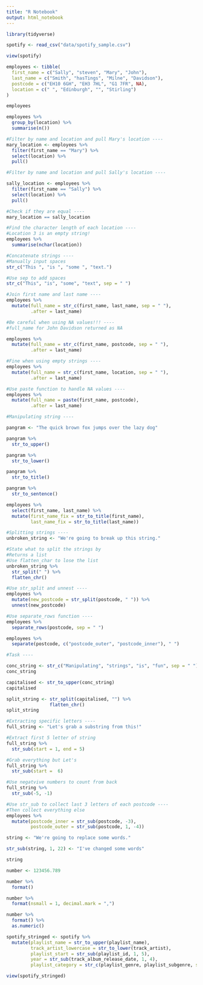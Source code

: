 ```yaml
---
title: "R Notebook"
output: html_notebook
---
```


```r
library(tidyverse)
```

```r
spotify <- read_csv("data/spotify_sample.csv")
```

```r
view(spotify)
```

```r
employees <- tibble(
  first_name = c("Sally", "steven", "Mary", "John"),
  last_name = c("Smith", "hasTings", "Milne", "Davidson"),
  postcode = c("EH10 6GH", "EH3 7HL", "G1 7FR", NA), 
  location = c(" ", "Edinburgh", "", "Stirling")
)

employees
```

```r
employees %>% 
  group_by(location) %>% 
  summarise(n())
```

```r
#Filter by name and location and pull Mary's location ----
mary_location <- employees %>% 
  filter(first_name == "Mary") %>% 
  select(location) %>% 
  pull()
```

```r
#Filter by name and location and pull Sally's location ----

sally_location <- employees %>% 
  filter(first_name == "Sally") %>% 
  select(location) %>% 
  pull()
```

```r
#Check if they are equal ----
mary_location == sally_location
```

```r
#Find the character length of each location ----
#Location 3 is an empty string!
employees %>% 
  summarise(nchar(location))
```

```r
#Concatenate strings ----
#Manually input spaces
str_c("This ", "is ", "some ", "text.")

#Use sep to add spaces
str_c("This", "is", "some", "text", sep = " ")
```

```r
#Join first name and last name ----
employees %>% 
  mutate(full_name = str_c(first_name, last_name, sep = " "),
         .after = last_name)
```

```r
#Be careful when using NA values!!! ----
#full_name for John Davidson returned as NA

employees %>% 
  mutate(full_name = str_c(first_name, postcode, sep = " "),
         .after = last_name)
```

```r
#Fine when using empty strings ----
employees %>% 
  mutate(full_name = str_c(first_name, location, sep = " "),
         .after = last_name)
```

```r
#Use paste function to handle NA values ----
employees %>% 
  mutate(full_name = paste(first_name, postcode),
         .after = last_name)
```

```r
#Manipulating string ----

pangram <- "The quick brown fox jumps over the lazy dog"

pangram %>% 
  str_to_upper()

pangram %>% 
  str_to_lower()

pangram %>% 
  str_to_title()

pangram %>% 
  str_to_sentence()
```

```r
employees %>% 
  select(first_name, last_name) %>% 
  mutate(first_name_fix = str_to_title(first_name),
         last_name_fix = str_to_title(last_name))
```

```r
#Splitting strings ----
unbroken_string <- "We're going to break up this string."

#State what to split the strings by
#Returns a list
#Use flatten_char to lose the list
unbroken_string %>% 
  str_split(" ") %>% 
  flatten_chr()
```

```r
#Use str_split and unnest ----
employees %>% 
  mutate(new_postcode = str_split(postcode, " ")) %>% 
  unnest(new_postcode)
```

```r
#Use separate_rows function ----
employees %>% 
  separate_rows(postcode, sep = " ")
```

```r
employees %>% 
  separate(postcode, c("postcode_outer", "postcode_inner"), " ")
```

```r
#Task ----

conc_string <- str_c("Manipulating", "strings", "is", "fun", sep = " ")
conc_string

capitalised <- str_to_upper(conc_string)
capitalised

split_string <- str_split(capitalised, "") %>% 
                flatten_chr()
split_string
```

```r
#Extracting specific letters ----
full_string <- "Let's grab a substring from this!"

#Extract first 5 letter of string
full_string %>% 
  str_sub(start = 1, end = 5)

#Grab everything but Let's
full_string %>% 
  str_sub(start =  6)

#Use negatvive numbers to count from back 
full_string %>% 
  str_sub(-5, -1)
```

```r
#Use str_sub to collect last 3 letters of each postcode ----
#Then collect everything else
employees %>% 
  mutate(postcode_inner = str_sub(postcode, -3),
         postcode_outer = str_sub(postcode, 1, -4))
```

```r
string <- "We're going to replace some words."
```

```r
str_sub(string, 1, 22) <- "I've changed some words"
```

```r
string
```

```r
number <- 123456.789
```

```r
number %>% 
  format()
```

```r
number %>% 
  format(nsmall = 1, decimal.mark = ",")
```

```r
number %>% 
  format() %>% 
  as.numeric()
```

```r
spotify_stringed <- spotify %>% 
  mutate(playlist_name = str_to_upper(playlist_name),
         track_artist_lowercase = str_to_lower(track_artist),
         playlist_start = str_sub(playlist_id, 1, 5),
         year = str_sub(track_album_release_date, 1, 4),
         playlist_category = str_c(playlist_genre, playlist_subgenre, sep = "/"))

view(spotify_stringed)
```

